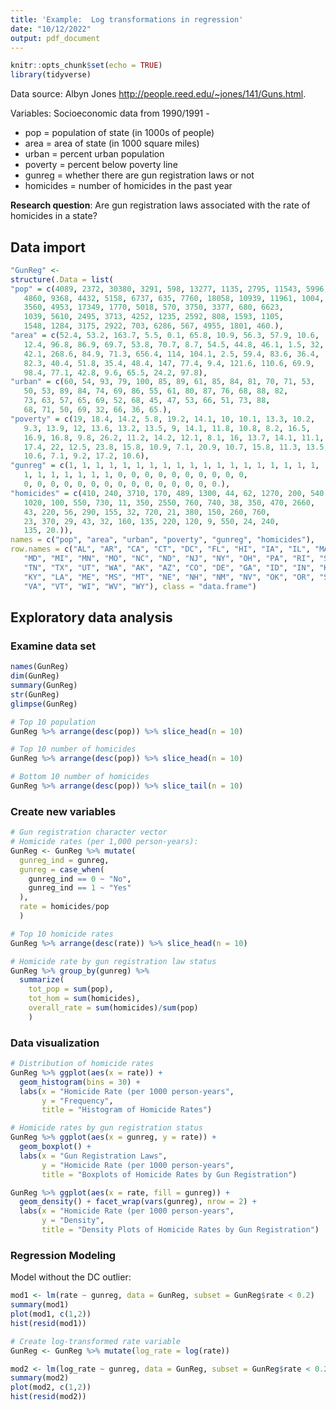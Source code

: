 ```yaml
---
title: 'Example:  Log transformations in regression'
date: "10/12/2022"
output: pdf_document
---
```


```r
knitr::opts_chunk$set(echo = TRUE)
library(tidyverse)
```

Data source: Albyn Jones [http://people.reed.edu/~jones/141/Guns.html](http://people.reed.edu/~jones/141/Guns.html).

Variables: Socioeconomic data from 1990/1991 -

* pop = population of state (in 1000s of people)
* area = area of state (in 1000 square miles)
* urban = percent urban population
* poverty = percent below poverty line
* gunreg = whether there are gun registration laws or not
* homicides = number of homicides in the past year


**Research question**: Are gun registration laws associated with the rate of homicides in a state?

## Data import

```r
"GunReg" <- 
structure(.Data = list(
"pop" = c(4089, 2372, 30380, 3291, 598, 13277, 1135, 2795, 11543, 5996, 
   4860, 9368, 4432, 5158, 6737, 635, 7760, 18058, 10939, 11961, 1004,
   3560, 4953, 17349, 1770, 5018, 570, 3750, 3377, 680, 6623,
   1039, 5610, 2495, 3713, 4252, 1235, 2592, 808, 1593, 1105,
   1548, 1284, 3175, 2922, 703, 6286, 567, 4955, 1801, 460.), 
"area" = c(52.4, 53.2, 163.7, 5.5, 0.1, 65.8, 10.9, 56.3, 57.9, 10.6, 
   12.4, 96.8, 86.9, 69.7, 53.8, 70.7, 8.7, 54.5, 44.8, 46.1, 1.5, 32, 
   42.1, 268.6, 84.9, 71.3, 656.4, 114, 104.1, 2.5, 59.4, 83.6, 36.4, 
   82.3, 40.4, 51.8, 35.4, 48.4, 147, 77.4, 9.4, 121.6, 110.6, 69.9, 
   98.4, 77.1, 42.8, 9.6, 65.5, 24.2, 97.8), 
"urban" = c(60, 54, 93, 79, 100, 85, 89, 61, 85, 84, 81, 70, 71, 53, 
   50, 53, 89, 84, 74, 69, 86, 55, 61, 80, 87, 76, 68, 88, 82,
   73, 63, 57, 65, 69, 52, 68, 45, 47, 53, 66, 51, 73, 88,
   68, 71, 50, 69, 32, 66, 36, 65.), 
"poverty" = c(19, 18.4, 14.2, 5.8, 19.2, 14.1, 10, 10.1, 13.3, 10.2, 
   9.3, 13.9, 12, 13.6, 13.2, 13.5, 9, 14.1, 11.8, 10.8, 8.2, 16.5, 
   16.9, 16.8, 9.8, 26.2, 11.2, 14.2, 12.1, 8.1, 16, 13.7, 14.1, 11.1, 
   17.4, 22, 12.5, 23.8, 15.8, 10.9, 7.1, 20.9, 10.7, 15.8, 11.3, 13.5, 
   10.6, 7.1, 9.2, 17.2, 10.6), 
"gunreg" = c(1, 1, 1, 1, 1, 1, 1, 1, 1, 1, 1, 1, 1, 1, 1, 1, 1, 1, 1,
   1, 1, 1, 1, 1, 1, 1, 0, 0, 0, 0, 0, 0, 0, 0, 0, 0,
   0, 0, 0, 0, 0, 0, 0, 0, 0, 0, 0, 0, 0, 0, 0.), 
"homicides" = c(410, 240, 3710, 170, 489, 1300, 44, 62, 1270, 200, 540, 
   1020, 100, 550, 730, 11, 350, 2550, 760, 740, 38, 350, 470, 2660,
   43, 220, 56, 290, 155, 32, 720, 21, 380, 150, 260, 760,
   23, 370, 29, 43, 32, 160, 135, 220, 120, 9, 550, 24, 240,
   135, 20.)), 
names = c("pop", "area", "urban", "poverty", "gunreg", "homicides"), 
row.names = c("AL", "AR", "CA", "CT", "DC", "FL", "HI", "IA", "IL", "MA", 
   "MD", "MI", "MN", "MO", "NC", "ND", "NJ", "NY", "OH", "PA", "RI", "SC", 
   "TN", "TX", "UT", "WA", "AK", "AZ", "CO", "DE", "GA", "ID", "IN", "KS", 
   "KY", "LA", "ME", "MS", "MT", "NE", "NH", "NM", "NV", "OK", "OR", "SD", 
   "VA", "VT", "WI", "WV", "WY"), class = "data.frame")
```

## Exploratory data analysis

### Examine data set
```r
names(GunReg)
dim(GunReg)
summary(GunReg)
str(GunReg)
glimpse(GunReg)

# Top 10 population
GunReg %>% arrange(desc(pop)) %>% slice_head(n = 10)

# Top 10 number of homicides
GunReg %>% arrange(desc(pop)) %>% slice_head(n = 10)

# Bottom 10 number of homicides
GunReg %>% arrange(desc(pop)) %>% slice_tail(n = 10)

```

### Create new variables
```r
# Gun registration character vector
# Homicide rates (per 1,000 person-years):
GunReg <- GunReg %>% mutate(
  gunreg_ind = gunreg,
  gunreg = case_when(
    gunreg_ind == 0 ~ "No",
    gunreg_ind == 1 ~ "Yes"
  ),
  rate = homicides/pop
  )

# Top 10 homicide rates
GunReg %>% arrange(desc(rate)) %>% slice_head(n = 10)

# Homicide rate by gun registration law status
GunReg %>% group_by(gunreg) %>%
  summarize(
    tot_pop = sum(pop),
    tot_hom = sum(homicides),
    overall_rate = sum(homicides)/sum(pop)
    )
```
### Data visualization

```r
# Distribution of homicide rates
GunReg %>% ggplot(aes(x = rate)) +
  geom_histogram(bins = 30) +
  labs(x = "Homicide Rate (per 1000 person-years",
       y = "Frequency",
       title = "Histogram of Homicide Rates")

# Homicide rates by gun registration status
GunReg %>% ggplot(aes(x = gunreg, y = rate)) +
  geom_boxplot() +
  labs(x = "Gun Registration Laws",
       y = "Homicide Rate (per 1000 person-years",
       title = "Boxplots of Homicide Rates by Gun Registration")

GunReg %>% ggplot(aes(x = rate, fill = gunreg)) +
  geom_density() + facet_wrap(vars(gunreg), nrow = 2) +
  labs(x = "Homicide Rate (per 1000 person-years",
       y = "Density",
       title = "Density Plots of Homicide Rates by Gun Registration")
```

### Regression Modeling

Model without the DC outlier:

```r
mod1 <- lm(rate ~ gunreg, data = GunReg, subset = GunReg$rate < 0.2)
summary(mod1)
plot(mod1, c(1,2))
hist(resid(mod1))
```

```r
# Create log-transformed rate variable
GunReg <- GunReg %>% mutate(log_rate = log(rate))

mod2 <- lm(log_rate ~ gunreg, data = GunReg, subset = GunReg$rate < 0.2)
summary(mod2)
plot(mod2, c(1,2))
hist(resid(mod2))
```
